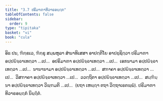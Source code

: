 ```yaml
---
title: "3.7 ປຣິມາຓາທິວາຣອຏ຺ຐກ"
tableOfContents: false
sidebar:
  order: 9
type: "tipitaka"
basket: "vi"
book: "cula"
---
```



<DynamicBreadcrumb />

<Division number="180" book="cula">

<Paragraph number="743" book="cula">
ອິຘ ປນ, ຠິກ຺ຂເວ, ຠິກ຺ຂຸ ສມ຺ພຫຸລາ ສໍຆາທິເສສາ ອາປຕ຺ຕິໂຍ ອາປຊ຺ຊິຕ຺ວາ ປຣິມາຓາ ອປ຺ປຏິຈ຺ຉາເທຕ຺ວາ …ເປ…  ອປຣິມາຓາ ອປ຺ປຏິຈ຺ຉາເທຕ຺ວາ …ເປ…  ເອກນາມາ ອປ຺ປຏິຈ຺ຉາເທຕ຺ວາ …ເປ…  ນານານາມາ ອປ຺ປຏິຈ຺ຉາເທຕ຺ວາ …ເປ…  ສຠາຄາ ອປ຺ປຏິຈ຺ຉາເທຕ຺ວາ …ເປ…  ວິສຠາຄາ ອປ຺ປຏິຈ຺ຉາເທຕ຺ວາ …ເປ…  ວວຕ຺ຖິຕາ ອປ຺ປຏິຈ຺ຉາເທຕ຺ວາ …ເປ…  ສມ຺ຠິນ຺ນາ ອປ຺ປຏິຈ຺ຉາເທຕ຺ວາ ວິພ຺ຠມຕິ …ເປ…  (ຍຖາ ເຫຏ຺ຐາ ຕຖາ ວິຕ຺ຖາເຣຕພ຺ພໍ).

</Paragraph>
</Division>

<Paragraph number="744" type="center" book="cula">
ປຣິມາຓາທິວາຣອຏ຺ຐກໍ ນິຏ຺ຐິຕໍ.
</Paragraph>
